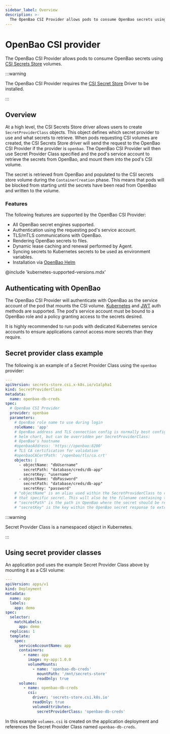 ```yaml
---
sidebar_label: Overview
description: >-
  The OpenBao CSI Provider allows pods to consume OpenBao secrets using CSI volumes.
---
```


# OpenBao CSI provider

The OpenBao CSI Provider allows pods to consume OpenBao secrets using
[CSI Secrets Store](https://github.com/kubernetes-sigs/secrets-store-csi-driver) volumes.

:::warning

The OpenBao CSI Provider requires the [CSI Secret Store](https://github.com/kubernetes-sigs/secrets-store-csi-driver)
Driver to be installed.

:::

## Overview

At a high level, the CSI Secrets Store driver allows users to create `SecretProviderClass` objects.
This object defines which secret provider to use and what secrets to retrieve. When pods requesting CSI volumes
are created, the CSI Secrets Store driver will send the request to the OpenBao CSI Provider if the provider
is `openbao`. The OpenBao CSI Provider will then use Secret Provider Class specified and the pod's service account to retrieve
the secrets from OpenBao, and mount them into the pod's CSI volume.

The secret is retrieved from OpenBao and populated to the CSI secrets store volume during the `ContainerCreation` phase.
This means that pods will be blocked from starting until the secrets have been read from OpenBao and written to the volume.

### Features

The following features are supported by the OpenBao CSI Provider:

- All OpenBao secret engines supported.
- Authentication using the requesting pod's service account.
- TLS/mTLS communications with OpenBao.
- Rendering OpenBao secrets to files.
- Dynamic lease caching and renewal performed by Agent.
- Syncing secrets to Kubernetes secrets to be used as environment variables.
- Installation via [OpenBao Helm](/docs/platform/k8s/helm)

@include 'kubernetes-supported-versions.mdx'

## Authenticating with OpenBao

The OpenBao CSI Provider will authenticate with OpenBao as the service account of the
pod that mounts the CSI volume. [Kubernetes](/docs/auth/kubernetes) and
[JWT](/docs/auth/jwt) auth methods are supported. The pod's service account
must be bound to a OpenBao role and a policy granting access to the secrets desired.

It is highly recommended to run pods with dedicated Kubernetes service accounts to
ensure applications cannot access more secrets than they require.

## Secret provider class example

The following is an example of a Secret Provider Class using the `openbao` provider:

```yaml
---
apiVersion: secrets-store.csi.x-k8s.io/v1alpha1
kind: SecretProviderClass
metadata:
  name: openbao-db-creds
spec:
  # OpenBao CSI Provider
  provider: openbao
  parameters:
    # OpenBao role name to use during login
    roleName: 'app'
    # OpenBao address and TLS connection config is normally best configured by the
    # helm chart, but can be overridden per SecretProviderClass:
    # OpenBao's hostname
    #openbaoAddress: 'https://openbao:8200'
    # TLS CA certification for validation
    #openbaoCACertPath: '/openbao/tls/ca.crt'
    objects: |
      - objectName: "dbUsername"
        secretPath: "database/creds/db-app"
        secretKey: "username"
      - objectName: "dbPassword"
        secretPath: "database/creds/db-app"
        secretKey: "password"
    # "objectName" is an alias used within the SecretProviderClass to reference
    # that specific secret. This will also be the filename containing the secret.
    # "secretPath" is the path in OpenBao where the secret should be retrieved.
    # "secretKey" is the key within the OpenBao secret response to extract a value from.
```

:::warning

Secret Provider Class is a namespaced object in Kubernetes.

:::

## Using secret provider classes

An application pod uses the example Secret Provider Class above by mounting it as a CSI volume:

```yaml
---
apiVersion: apps/v1
kind: Deployment
metadata:
  name: app
  labels:
    app: demo
spec:
  selector:
    matchLabels:
      app: demo
  replicas: 1
  template:
    spec:
      serviceAccountName: app
      containers:
        - name: app
          image: my-app:1.0.0
          volumeMounts:
            - name: 'openbao-db-creds'
              mountPath: '/mnt/secrets-store'
              readOnly: true
      volumes:
        - name: openbao-db-creds
          csi:
            driver: 'secrets-store.csi.k8s.io'
            readOnly: true
            volumeAttributes:
              secretProviderClass: 'openbao-db-creds'
```

In this example `volumes.csi` is created on the application deployment and references
the Secret Provider Class named `openbao-db-creds`.
